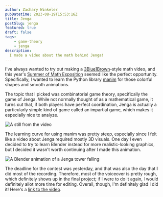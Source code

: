 ```yaml
---
author: Zachary Winkeler
pubDatetime: 2023-08-19T15:53:16Z
title: Jenga
postSlug: jenga
featured: true
draft: false
tags:
    - game-theory
    - jenga
description:
  I made a video about the math behind Jenga!
---
```


I've always wanted to try out making a [3Blue1Brown](https://www.3blue1brown.com/)-style math video, and this year's [Summer of Math Exposition](https://some.3b1b.co/) seemed like the perfect opportunity. Specifically, I wanted to learn the Python library [manim](https://www.manim.community/) for those colorful shapes and smooth animations.

The topic that I picked was combinatorial game theory, specifically the game of Jenga. While not normally thought of as a mathematical game, it turns out that, if both players have perfect coordination, Jenga is actually a particularly simple kind of game called an impartial game, which makes it especially nice to analyze.

![A still from the video](/assets/assumptions.jpg)

The learning curve for using manim was pretty steep, especially since I felt like a video about Jenga required mostly 3D visuals. One day I even decided to try to learn Blender instead for more realistic-looking graphics, but I decided it wasn't worth continuing after I made this animation.

![A Blender animation of a Jenga tower falling](/assets/falling.gif)

The deadline for the contest was yesterday, and that was also the day that I did most of the recording. Therefore, most of the voiceover is pretty rough, which definitely shows up in the final project; if I were to do it again, I would definitely allot more time for editing. Overall, though, I'm definitely glad I did it! Here's a [link to the video](https://www.youtube.com/watch?v=wrSEfX82WbE).

